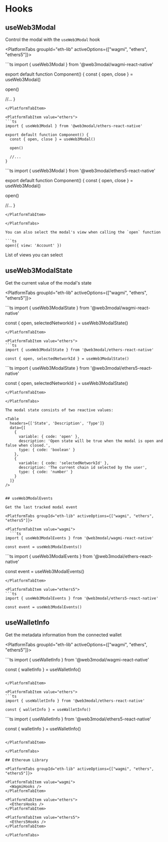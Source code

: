 

# Hooks

## useWeb3Modal

Control the modal with the `useWeb3Modal` hook

<PlatformTabs groupId="eth-lib" activeOptions={["wagmi", "ethers", "ethers5"]}>

<PlatformTabItem value="wagmi">
```ts
import { useWeb3Modal } from '@web3modal/wagmi-react-native'

export default function Component() {
  const { open, close } = useWeb3Modal()

  open()

  //...
}
````
</PlatformTabItem>

<PlatformTabItem value="ethers">
```ts
import { useWeb3Modal } from '@web3modal/ethers-react-native'

export default function Component() {
  const { open, close } = useWeb3Modal()

  open()

  //...
}
````

</PlatformTabItem>

<PlatformTabItem value="ethers5">
```ts
import { useWeb3Modal } from '@web3modal/ethers5-react-native'

export default function Component() {
  const { open, close } = useWeb3Modal()

  open()

  //...
}
````
</PlatformTabItem>

</PlatformTabs>

You can also select the modal's view when calling the `open` function

```ts
open({ view: 'Account' })
````

List of views you can select

<Table
  headers={['Variable', 'Description']}
  data={[
    {
      variable: { code: 'Connect' },
      description: 'Principal view of the modal - default view when disconnected'
    },
    {
      variable: { code: 'Account' },
      description: 'User profile - default view when connected'
    },
    {
      variable: { code: 'Networks' },
      description:
        'List of available networks - you can select and target a specific network before connecting'
    },
    {
      variable: { code: 'WhatIsANetwork' },
      description: '"What is a network" onboarding view'
    },
    {
      variable: { code: 'WhatIsAWallet' },
      description: '"What is a wallet" onboarding view'
    }
  ]}
/>

## useWeb3ModalState

Get the current value of the modal's state

<PlatformTabs groupId="eth-lib" activeOptions={["wagmi", "ethers", "ethers5"]}>

<PlatformTabItem value="wagmi">
  ```ts
import { useWeb3ModalState } from '@web3modal/wagmi-react-native'

const { open, selectedNetworkId } = useWeb3ModalState()
````
</PlatformTabItem>

<PlatformTabItem value="ethers">
```ts
import { useWeb3ModalState } from '@web3modal/ethers-react-native'

const { open, selectedNetworkId } = useWeb3ModalState()
````

</PlatformTabItem>

<PlatformTabItem value="ethers5">
```ts
import { useWeb3ModalState } from '@web3modal/ethers5-react-native'

const { open, selectedNetworkId } = useWeb3ModalState()
````
</PlatformTabItem>

</PlatformTabs>

The modal state consists of two reactive values:

<Table
  headers={['State', 'Description', 'Type']}
  data={[
    {
      variable: { code: 'open' },
      description: 'Open state will be true when the modal is open and false when closed.',
      type: { code: 'boolean' }
    },
    {
      variable: { code: 'selectedNetworkId' },
      description: 'The current chain id selected by the user',
      type: { code: 'number' }
    }
  ]}
/>


## useWeb3ModalEvents

Get the last tracked modal event

<PlatformTabs groupId="eth-lib" activeOptions={["wagmi", "ethers", "ethers5"]}>

<PlatformTabItem value="wagmi">
  ```ts
import { useWeb3ModalEvents } from '@web3modal/wagmi-react-native'

const event = useWeb3ModalEvents()
````

</PlatformTabItem>

<PlatformTabItem value="ethers">
```ts
import { useWeb3ModalEvents } from '@web3modal/ethers-react-native'

const event = useWeb3ModalEvents()
````
</PlatformTabItem>

<PlatformTabItem value="ethers5">
```ts
import { useWeb3ModalEvents } from '@web3modal/ethers5-react-native'

const event = useWeb3ModalEvents()
````

</PlatformTabItem>

</PlatformTabs>

## useWalletInfo

Get the metadata information from the connected wallet

<PlatformTabs groupId="eth-lib" activeOptions={["wagmi", "ethers", "ethers5"]}>

<PlatformTabItem value="wagmi">
```ts
import { useWalletInfo } from '@web3modal/wagmi-react-native'

const { walletInfo } = useWalletInfo()
````

</PlatformTabItem>

<PlatformTabItem value="ethers">
```ts
import { useWalletInfo } from '@web3modal/ethers-react-native'

const { walletInfo } = useWalletInfo()
````
</PlatformTabItem>

<PlatformTabItem value="ethers5">
```ts
import { useWalletInfo } from '@web3modal/ethers5-react-native'

const { walletInfo } = useWalletInfo()
````

</PlatformTabItem>

</PlatformTabs>

## Ethereum Library

<PlatformTabs groupId="eth-lib" activeOptions={["wagmi", "ethers", "ethers5"]}>

<PlatformTabItem value="wagmi">
  <WagmiHooks />
</PlatformTabItem>

<PlatformTabItem value="ethers">
  <EthersHooks />
</PlatformTabItem>

<PlatformTabItem value="ethers5">
  <Ethers5Hooks />
</PlatformTabItem>

</PlatformTabs>
